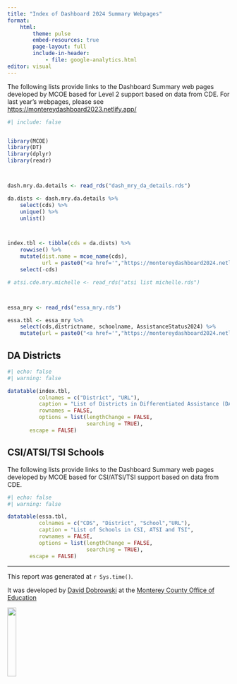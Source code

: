 ```yaml
---
title: "Index of Dashboard 2024 Summary Webpages"
format: 
    html:
        theme: pulse
        embed-resources: true
        page-layout: full
        include-in-header:
            - file: google-analytics.html
editor: visual
---
```


The following lists provide links to the Dashboard Summary web pages developed by MCOE based for Level 2 support based on data from CDE. For last year's webpages, please see <https://montereydashboard2023.netlify.app/>

```r
#| include: false


library(MCOE)
library(DT)
library(dplyr)
library(readr)



dash.mry.da.details <- read_rds("dash_mry_da_details.rds")

da.dists <- dash.mry.da.details %>% 
    select(cds) %>%
    unique() %>%
    unlist()



index.tbl <- tibble(cds = da.dists) %>%
    rowwise() %>%
    mutate(dist.name = mcoe_name(cds),
           url = paste0("<a href='","https://montereydashboard2024.netlify.app/output/","dashboard2024summary", cds, ".html","'>","https://montereydashboard2024.netlify.app/output/","dashboard2024summary", cds, ".html","</a>"  ) ) %>%
    select(-cds)

# atsi.cde.mry.michelle <- read_rds("atsi list michelle.rds")



essa_mry <- read_rds("essa_mry.rds")

essa.tbl <- essa_mry %>%
    select(cds,districtname, schoolname, AssistanceStatus2024) %>%
    mutate(url = paste0("<a href='","https://montereydashboard2024.netlify.app/output/","DashboardSummary", cds, ".html","'>","https://montereydashboard2024.netlify.app/output/","DashboardSummary", cds, ".html","</a>"  ) )


```

::: panel-tabset
## DA Districts

```r
#| echo: false
#| warning: false

datatable(index.tbl,
          colnames = c("District", "URL"),
          caption = "List of Districts in Differentiated Assistance (DA)",
          rownames = FALSE,
          options = list(lengthChange = FALSE,
                         searching = TRUE),
       escape = FALSE) 


```

## CSI/ATSI/TSI Schools

The following lists provide links to the Dashboard Summary web pages developed by MCOE based for CSI/ATSI/TSI support based on data from CDE.

```r
#| echo: false
#| warning: false

datatable(essa.tbl,
          colnames = c("CDS", "District", "School","URL"),
          caption = "List of Schools in CSI, ATSI and TSI",
          rownames = FALSE,
          options = list(lengthChange = FALSE,
                         searching = TRUE),
       escape = FALSE)


```
:::

------------------------------------------------------------------------

This report was generated at `r Sys.time()`.

It was developed by [David Dobrowski](https://github.com/dobrowski) at the [Monterey County Office of Education](https://www.montereycoe.org/)

![](icons/logo.png){fig-align="right" width="20%"}
